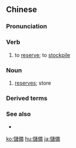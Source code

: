 {{also|储备}}
==Chinese==
{{zh-forms|s=储备}}

===Pronunciation===
{{zh-pron
|m=储bèi
|c=cyu5 bei6,cyu4 bei6
|mn=xm,tw:thú-pī/qz:thír-pī/zz:thí-pī
|cat=v,n
}}

===Verb===
{{zh-verb}}

# to [[reserve]]; to [[stockpile]]

===Noun===
{{zh-noun}}

# [[reserve]]s; store

===Derived terms===
{{zh-der|儲備金}}

===See also===
* {{zh-l|貯備}}

{{zh-cat|Advanced}}

[[ko:儲備]]
[[hu:儲備]]
[[ja:儲備]]